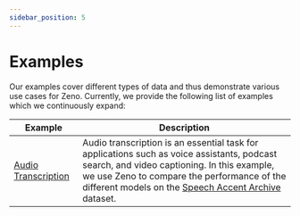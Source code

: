 ```yaml
---
sidebar_position: 5
---
```


# Examples

Our examples cover different types of data and thus demonstrate various use cases for Zeno.
Currently, we provide the following list of examples which we continuously expand:

| Example                                | Description                                                                                                                                                                                                                                                                |
| -------------------------------------- | -------------------------------------------------------------------------------------------------------------------------------------------------------------------------------------------------------------------------------------------------------------------------- |
| [Audio Transcription](./transcription) | Audio transcription is an essential task for applications such as voice assistants, podcast search, and video captioning. In this example, we use Zeno to compare the performance of the different models on the [Speech Accent Archive](https://accent.gmu.edu/) dataset. |
